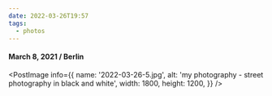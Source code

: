 ```yaml
---
date: 2022-03-26T19:57
tags:
  - photos
---
```


#### March 8, 2021 / Berlin

<PostImage
  info={{
    name: '2022-03-26-5.jpg',
    alt: 'my photography - street photography in black and white',
    width: 1800,
    height: 1200,
  }}
/>
